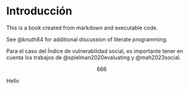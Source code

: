# Introducción

This is a book created from markdown and executable code.

See @knuth84 for additional discussion of literate programming.

Para el caso del Índice de vulnerabilidad social, es importante tener en cuenta los trabajos de @spielman2020evaluating y @mah2023social.


$$
666
$$

Hello 